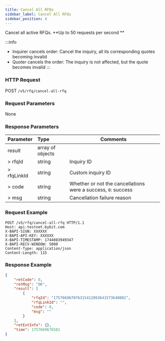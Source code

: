 ```yaml
---
title: Cancel All RFQs
sidebar_label: Cancel All RFQs
sidebar_position: 4
---
```

Cancel all active RFQs. **Up to 50 requests per second ** 

:::info
- Inquirer cancels order: Cancel the inquiry, all its corresponding quotes becoming invalid
- Quoter cancels the order: The inquiry is not affected, but the quote becomes invalid
:::

### HTTP Request
POST `/v5/rfq/cancel-all-rfq`

### Request Parameters
None

### Response Parameters
| Parameter | Type | Comments|
|:----- |:-----|----- |
|result|array of objects ||
|> rfqId |string |Inquiry ID |
|> rfqLinkId |string |Custom inquiry ID |
|> code |string |Whether or not the cancellations were a success, `0`: success |
|> msg |string |Cancellation failure reason |

### Request Example

```http
POST /v5/rfq/cancel-all-rfq HTTP/1.1
Host: api-testnet.bybit.com
X-BAPI-SIGN: XXXXXX
X-BAPI-API-KEY: XXXXXX
X-BAPI-TIMESTAMP: 1744083949347
X-BAPI-RECV-WINDOW: 5000
Content-Type: application/json
Content-Length: 115
```

### Response Example

```json
{
    "retCode": 0,
    "retMsg": "OK",
    "result": [
        {
            "rfqId": "175766967076315412093641573648082",
            "rfqLinkId": "",
            "code": 0,
            "msg": ""
        }
    ],
    "retExtInfo": {},
    "time": 1757669676581
}

```
